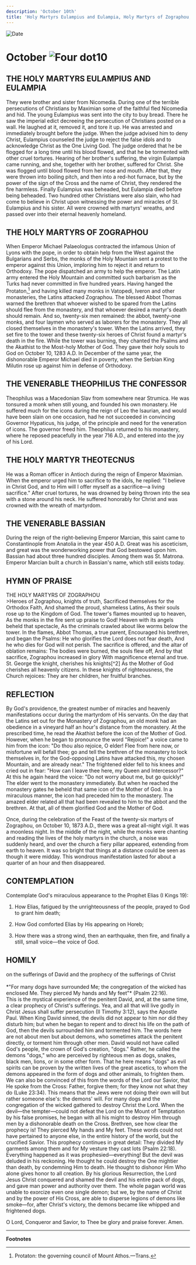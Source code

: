 ```yaml
---
description: 'October 10th'
title: 'Holy Martyrs Eulampius and Eulampia, Holy Martyrs of Zographou, Venerable Theophilus the Confessor, Holy Martyr Theotecnus'
---
```


<RunningHead />
<Image src="/title-imprint.png" height={68} width={50} alt="Date" className="title-imprint"/>

# <div id="date">October <Image className="four-dot" src="/four-dot.png" height={15} width={15} alt="Four dot" />10</div>

## THE HOLY MARTYRS EULAMPIUS AND EULAMPIA

They were brother and sister from Nicomedia. During one of the terrible persecutions of Christians by Maximian some of the faithful fled Nicomedia and hid. The young Eulampius was sent into the city to buy bread. There he saw the imperial edict decreeing the persecution of Christians posted on a wall. He laughed at it, removed it, and tore it up. He was arrested and immediately brought before the judge. When the judge advised him to deny Christ, Eulampius counseled the judge to reject the false idols and to acknowledge Christ as the One Living God. The judge ordered that he be flogged for a long time until his blood flowed, and that he be tormented with other cruel tortures. Hearing of her brother's suffering, the virgin Eulampia came running, and she, together with her brother, suffered for Christ. She was flogged until blood flowed from her nose and mouth. After that, they were thrown into boiling pitch, and then into a red-hot furnace, but by the power of the sign of the Cross and the name of Christ, they rendered the fire harmless. Finally Eulampius was beheaded, but Eulampia died before being beheaded. Two hundred other Christians were also slain, who had come to believe in Christ upon witnessing the power and miracles of St. Eulampius and his sister. All were crowned with martyrs' wreaths, and passed over into their eternal heavenly homeland.

## THE HOLY MARTYRS OF ZOGRAPHOU

When Emperor Michael Palaeologus contracted the infamous Union of Lyons with the pope, in order to obtain help from the West against the Bulgarians and Serbs, the monks of the Holy Mountain sent a protest to the emperor against this Union, imploring him to reject it and return to Orthodoxy. The pope dispatched an army to help the emperor. The Latin army entered the Holy Mountain and committed such barbarism as the Turks had never committed in five hundred years. Having hanged the Protaton,[^1] and having killed many monks in Vatopedi, Iveron and other monasteries, the Latins attacked Zographou. The blessed Abbot Thomas warned the brethren that whoever wished to be spared from the Latins should flee from the monastery, and that whoever desired a martyr's death should remain. And so, twenty-six men remained: the abbot, twenty-one monks, and four laymen who served as laborers for the monastery. They all closed themselves in the monastery's tower. When the Latins arrived, they set fire to the tower and these twenty-six heroes of Christ found a martyr's death in the fire. While the tower was burning, they chanted the Psalms and the Akathist to the Most-holy Mother of God. They gave their holy souls to God on October 10, 1283 A.D. In December of the same year, the dishonorable Emperor Michael died in poverty, when the Serbian King Milutin rose up against him in defense of Orthodoxy.

## THE VENERABLE THEOPHILUS THE CONFESSOR

Theophilus was a Macedonian Slav from somewhere near Strumica. He was tonsured a monk when still young, and founded his own monastery. He suffered much for the icons during the reign of Leo the Isaurian, and would have been slain on one occasion, had he not succeeded in convincing Governor Hypaticus, his judge, of the principle and need for the veneration of icons. The governor freed him. Theophilus returned to his monastery, where he reposed peacefully in the year 716 A.D., and entered into the joy of his Lord.

## THE HOLY MARTYR THEOTECNUS

He was a Roman officer in Antioch during the reign of Emperor Maximian. When the emperor urged him to sacrifice to the idols, he replied: "I believe in Christ God, and to Him will I offer myself as a sacrifice—a living sacrifice." After cruel tortures, he was drowned by being thrown into the sea with a stone around his neck. He suffered honorably for Christ and was crowned with the wreath of martyrdom.

## THE VENERABLE BASSIAN

During the reign of the right-believing Emperor Marcian, this saint came to Constantinople from Anatolia in the year 450 A.D. Great was his asceticism, and great was the wonderworking power that God bestowed upon him. Bassian had about three hundred disciples. Among them was St. Matrona. Emperor Marcian built a church in Bassian's name, which still exists today.


## HYMN OF PRAISE
<div style={{textAlign:'center', color:'crimson', fontWeight:'bold'}}>
THE HOLY MARTYRS OF ZOGRAPHOU
</div>
>Heroes of Zographou, knights of truth,  
Sacrificed themselves for the Orthodox Faith,  
And shamed the proud, shameless Latins,  
As their souls rose up to the Kingdom of God.  
The tower's flames mounted up to heaven,  
As the monks in the fire sent up praise to God!  
Heaven with its angels beheld that spectacle,  
As the criminals crawled about like worms below the tower.  
In the flames, Abbot Thomas, a true parent,  
Encouraged his brethren, and began the Psalms:  
He who glorifies the Lord does not fear death,  
And he who dies for God will not perish.  
The sacrifice is offered, and the altar of oblation remains:  
The bodies were burned, the souls flew off,  
And by that sacrifice, Zographou increased in glory  
With magnificence eternal and true.  
St. George the knight, cherishes his knights[^2]  
As the Mother of God cherishes all heavenly citizens.  
In these knights of righteousness, the Church rejoices:  
They are her children, her fruitful branches.  


## REFLECTION

By God's providence, the greatest number of miracles and heavenly manifestations occur during the martyrdom of His servants. On the day that the Latins set out for the Monastery of Zographou, an old monk had an obedience in a vineyard half an hour's distance from the monastery. At the prescribed time, he read the Akathist before the icon of the Mother of God. However, when he began to pronounce the word "Rejoice!" a voice came to him from the icon: "Do thou also rejoice, O elder! Flee from here now, or misfortune will befall thee; go and tell the brethren of the monastery to lock themselves in, for the God-opposing Latins have attacked this, my chosen Mountain, and are already near." The frightened elder fell to his knees and cried out in fear: "How can I leave thee here, my Queen and Intercessor?" At this he again heard the voice: "Do not worry about me, but go quickly!" The elder went to the monastery immediately. But when he reached the monastery gates he beheld that same icon of the Mother of God. In a miraculous manner, the icon had preceded him to the monastery. The amazed elder related all that had been revealed to him to the abbot and the brethren. At that, all of them glorified God and the Mother of God.

Once, during the celebration of the Feast of the twenty-six martyrs of Zographou, on October 10, 1873 A.D., there was a great all-night vigil. It was a moonless night. In the middle of the night, while the monks were chanting and reading the lives of the holy martyrs in the church, a noise was suddenly heard, and over the church a fiery pillar appeared, extending from earth to heaven. It was so bright that things at a distance could be seen as though it were midday. This wondrous manifestation lasted for about a quarter of an hour and then disappeared.


## CONTEMPLATION

Contemplate God's miraculous appearance to the Prophet Elias (I Kings 19):

1. How Elias, fatigued by the unrighteousness of the people, prayed to God to grant him death;

2. How God comforted Elias by His appearing on Horeb;

3. How there was a strong wind, then an earthquake, then fire, and finally a still, small voice—the voice of God.


## HOMILY
<div style={{textAlign:'center', color:'crimson', fontWeight:'bold'}}>
on the sufferings of David and the prophecy of the sufferings of Christ
</div>
<br />
<div style={{textAlign:'right'}}>
*"For many dogs have surrounded Me; the congregation of the wicked has enclosed Me. They pierced My hands and My feet"* (Psalm 22:16).
</div>
This is the mystical experience of the penitent David, and, at the same time, a clear prophecy of Christ's sufferings. Yea, and all that will live godly in Christ Jesus shall suffer persecution (II Timothy 3:12), says the Apostle Paul. When King David sinned, the devils did not appear to him nor did they disturb him; but when he began to repent and to direct his life on the path of God, then the devils surrounded him and tormented him. The words here are not about men but about demons, who sometimes attack the penitent directly, or torment him through other men. David would not have called God's people, the crown of God's creation, "dogs." Rather, he called the demons "dogs," who are perceived by righteous men as dogs, snakes, black men, lions, or in some other form. That he here means "dogs" as evil spirits can be proven by the written lives of the great ascetics, to whom the demons appeared in the form of dogs and other animals, to frighten them. We can also be convinced of this from the words of the Lord our Savior, that He spoke from the Cross: Father, forgive them; for they know not what they do (Luke 23:34). This means that the Jews were not doing their own will but rather someone else's: the demons' will. For many dogs and the congregation of the wicked gathered to destroy Christ the Lord. When the devil—the tempter—could not defeat the Lord on the Mount of Temptation by his false promises, he began with all his might to destroy Him through men by a dishonorable death on the Cross. Brethren, see how clear the prophecy is! They pierced My hands and My feet. These words could not have pertained to anyone else, in the entire history of the world, but the crucified Savior. This prophecy continues in great detail: They divided My garments among them and for My vesture they cast lots (Psalm 22:18). Everything happened as it was prophesied—everything! But the devil was deluded in his reckoning. He thought he could destroy the One mightier than death, by condemning Him to death. He thought to dishonor Him Who alone gives honor to all creation. By his glorious Resurrection, the Lord Jesus Christ conquered and shamed the devil and his entire pack of dogs, and gave man power and authority over them. The whole pagan world was unable to exorcize even one single demon; but we, by the name of Christ and by the power of His Cross, are able to disperse legions of demons like smoke—for, after Christ's victory, the demons became like whipped and frightened dogs. 

O Lord, Conqueror and Savior, to Thee be glory and praise forever. Amen.

---
**Footnotes**

[^1]: Protaton: the governing council of Mount Athos.—Trans.
[^2]: The Monastery of Zographou is dedicated to Great-martyr George.—Ed.